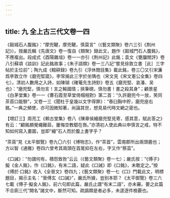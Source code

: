 ```yaml
---
---
---
```

title: 九 全上古三代文卷一四
---




《穀城石人腹銘》：“摩兜鞬，摩兜鞬，慎莫言”（《藝文類聚》卷六三引《荆州記》）。按嚴氏輯《先唐文》卷一復自《類聚》録此文，題作《穀城門石人腹銘》，不應複出。段成式《酉陽雜俎》卷一一亦引《荆州記》此銘；袁文《甕牖閒評》卷八引蘇頌《談訓》記此銘故事；《朱子語類》卷一三八記“嘗見徐敦立書［此］三字帖於主位前”；陶九成《輟耕録》卷九引《浮休閲目集》載此銘，卷三〇又引宋濂爲李敦立作《磨兜堅箴》，李常揭此三字於坐隅也（宋文見《宋文憲公全集》卷四七）。清初人數用之入詩，如陳瑚《確菴先生詩鈔》卷五《磨兜堅、哀潘、吴也》：“磨兜堅，慎勿言！言之輸國情；挾筆硯，慎勿書！書之殺其身”；顧景星《白茅堂集》卷一一《曹石霞至草堂倚榻相對》第二首：“久許磨兜今一放，笑同茶苜口能駢”，又卷一三《聞杜于皇幾以文字得罪》：“舂臼胸中貯，磨兜座右銘。”一典之頻使，亦可因微知著，尚論其世，想見易代時文網之密也。

【增訂三】周亮工《赖古堂集》卷八《陳章侯繪磨兜堅見寄，感其意，賦此答之》有云：“顧銘頗覺蠅難茹，屢悔空教駟在唇。”亦清初人使此典以申慎言之戒，特不知如何寫入畫圖，豈即“繪”石人而於腹上書字乎？

“茶苜”見《太平御覽》卷九〇六引《博物志》，作“茶首”，雲南郡所出兩頭鹿也；方以智《通雅》卷四六曾考其兩頭在首尾抑在左右，字又作“蔡苴”。

《口誡》：“勿謂何有，積怨致咎”云云（《藝文類聚》卷一七）；嚴氏按：“《傅子》擬《金人銘》，作《口銘》，有末二語，疑此《口誡》即《口銘》，未敢定之。”按《傅於·口銘》收入《全晉文》卷四九；《藝文類聚》卷一七《口》門載此文，明標題目，揭示主名：“晉傅玄《口誡》”，嚴氏所據，豈别本耶？《太平御覽》卷三六七載《傅子·擬金人銘》，前六句即此篇，嚴氏止謂“有末二語”，亦未審。要之此篇不合廁三代“闕名”諸文中，斷然可知。疏譌類是者必多，未遑逐件檢覈也。
